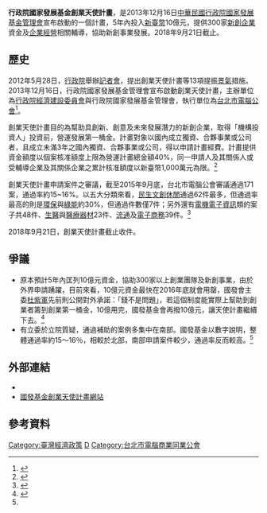 {{multiple issues|
{{citation style|time=2016-08-29T00:43:26+00:00}}
{{copyedit|time=2016-08-29T00:43:26+00:00}}
{{advert|time=2016-07-27T09:01:15+00:00}}
}}
'''行政院國家發展基金創業天使計畫'''，是2013年12月16日[[中華民國|中華民國]][[行政院國家發展基金管理會|行政院國家發展基金管理會]]宣布啟動的一個計畫，5年內投入[[新臺幣|新臺幣]]10億元，提供300家[[新創企業|新創企業]]資金及[[企業經營|企業經營]]相關輔導，協助新創事業發展。2018年9月21日截止。

==歷史==
2012年5月28日，[[行政院|行政院]]舉辦[[記者會|記者會]]，提出創業天使計畫等13項提振[[景氣|景氣]]措施。2013年12月16日，行政院國家發展基金管理會宣布啟動創業天使計畫，主辦單位為[[行政院經濟建設委員會|行政院經濟建設委員會]]與行政院國家發展基金管理會，執行單位為[[台北市電腦公會|台北市電腦公會]]<ref>{{Cite web |url=http://idipc.tncg.gov.tw/news_detail.asp?le=tchinese&fid=26&pid=516 |title=國發天使基金 吹響創業號角~創業天使計畫，歡迎申請!! 台南市政府 2014-1-15  [2016-07-27] （中文（台灣）） |access-date=2016-07-27 |archive-url=https://web.archive.org/web/20160817102318/http://idipc.tncg.gov.tw/news_detail.asp?le=tchinese&fid=26&pid=516 |archive-date=2016-08-17 |dead-url=yes }}</ref>。

創業天使計畫目的為幫助具創新、創意及未來發展潛力的新創企業，取得「機構投資人」投資前，營運發展第一桶金。計畫對象以國內成立獨資、合夥事業或公司者，且成立未滿3年之國內獨資、合夥事業或公司，得以申請計畫經費。計畫提供資金額度以個案核准額度上限為營運計畫總金額40%，同一申請人及其關係人或受輔導企業及其關係企業之累計核准額度以新臺幣1,000萬元為限。<ref>{{Cite web |url=http://www.angel885.org.tw/index.php?doc=faq_count&FAQID=69&RefURL= |title=國發基金創業天使計畫網站  [2016-07-27] （中文（台灣）） |accessdate=2016-07-27 |archive-date=2020-10-22 |archive-url=https://web.archive.org/web/20201022112746/http://angel885.org.tw/index.php?doc=faq_count&FAQID=69&RefURL= |dead-url=no }}</ref>

創業天使計畫申請案件之審議，截至2015年9月底，台北市電腦公會審議通過171案，通過率約15~16%。以五大分類來看，[[民生|民生]][[文創|文創]][[休閒|休閒]]通過62件最多，但通過率最高的則是[[環保|環保]]與[[綠能|綠能]]約30%，但通過件數僅7件；另外還有[[電機|電機]][[電子|電子]][[資訊|資訊]]類的案子共48件、[[生醫|生醫]]與[[醫療器材|醫療器材]]23件、[[流通|流通]]及[[電子商務|電子商務]]39件。<ref>{{Cite web |url=http://news.ltn.com.tw/news/business/breakingnews/1484982 |title=創業天使計劃啟動近2年 國發基金撥款超過6億  自由時報電子報  2015-10-23 [2016-07-27] （中文（台灣）） |accessdate=2016-07-27 |archive-date=2016-08-19 |archive-url=https://web.archive.org/web/20160819093738/http://news.ltn.com.tw/news/business/breakingnews/1484982 |dead-url=no }}</ref>

2018年9月21日，創業天使計畫截止收件。

==爭議==
*原本預計5年內匡列10億元資金，協助300家以上創業團隊及新創事業，由於外界申請踴躍，目前來看，10億元資金最快在2016年底就會用罄，國發會主委[[杜紫軍|杜紫軍]]先前則公開對外承諾：「錢不是問題」，若這個制度能實際上幫助到創業者籌到創業第一桶金，10億用完，國發基金會再撥10億元，讓天使計畫繼續下去。<ref name="ltn.com.tw">{{Cite web |url=http://news.ltn.com.tw/news/business/breakingnews/1529153 |title=國發基金「創業天使計畫」 下週一高雄辦說明會  自由時報  2015-12-04 [2016-07-27] （中文（台灣）） |accessdate=2016-07-27 |archive-date=2016-08-19 |archive-url=https://web.archive.org/web/20160819104925/http://news.ltn.com.tw/news/business/breakingnews/1529153 |dead-url=no }}</ref>
*有立委於立院質疑，通過補助的案例多集中在南部。國發基金以數字說明，整體通過率約15～16％，相較於北部，南部申請案件較少，通過率反而較高。<ref name="ltn.com.tw"/>

==外部連結==
*{{facebook|dfangel885}}
*[http://www.angel885.org.tw/ 國發基金創業天使計畫網站]{{Wayback|url=http://www.angel885.org.tw/ |date=20200620092729 }}

==參考資料==
{{Reflist}}

[[Category:臺灣經濟政策|Category:臺灣經濟政策]]
[[Category:中華民國國家發展委員會|D]]
[[Category:台北市電腦商業同業公會|Category:台北市電腦商業同業公會]]